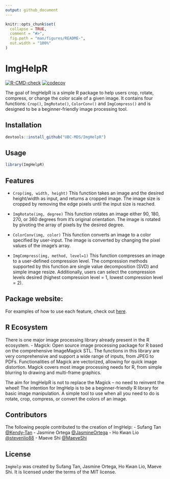 ```yaml
---
output: github_document
---
```


<!-- README.md is generated from README.Rmd. Please edit that file -->

```r
knitr::opts_chunk$set(
  collapse = TRUE,
  comment = "#>",
  fig.path = "man/figures/README-",
  out.width = "100%"
)
```

# ImgHelpR

<!-- badges: start -->

[![R-CMD-check](https://github.com/UBC-MDS/ImgHelpR/actions/workflows/check-standard.yaml/badge.svg?branch=main)](https://github.com/UBC-MDS/ImgHelpR/actions/workflows/check-standard.yaml)
[![codecov](https://codecov.io/gh/UBC-MDS/ImgHelpR/branch/main/graph/badge.svg?token=7GGqxD2ZgW)](https://codecov.io/gh/UBC-MDS/ImgHelpR)

<!-- badges: end -->

The goal of ImgHelpR is a simple R package to help users crop, rotate, compress, or change the color scale of a given image. It contains four functions: `Crop()`, `ImgRotate()`, `ColorConv()` and `ImgCompress()` and is designed to be a beginner-friendly image processing tool.

## Installation

``` r
devtools::install_github("UBC-MDS/ImgHelpR")
```

## Usage

```r
library(ImgHelpR)
```

## Features

- `Crop(img, width, height)` This function takes an image and the desired height/width as input, and returns a cropped image. The image size is cropped by removing the edge pixels until the input size is reached. 

- `ImgRotate(img, degree)` This function rotates an image either 90, 180, 270, or 360 degrees from it's original orientation. The image is rotated by pivoting the array of pixels by the desired degree. 

- `ColorConv(img, color)` This function converts an image to a color specified by user-input. The image is converted by changing the pixel values of the image's array. 

- `ImgCompress(img, method, level=1)` This function compresses an image to a user-defined compression level. The compression methods supported by this function are single value decomposition (SVD) and simple image resize. Additionally, users can select the compression levels desired (highest compression level = 1,  lowest compression level = 2).

## Package website:

For examples of how to use each feature, check out [here](https://ubc-mds.github.io/ImgHelpR/).

## R Ecosystem

There is one major image processing library already present in the R ecosystem. 
- Magick: Open source image processing package for R based on the comprehensive ImageMagick STL. The functions in this library are very comprehensive and support a wide range of inputs, from JPEG to PDFs. Functionalities of Magick are vectorized, allowing for quick image distortion. Magick covers most image processing needs for R, from simple blurring to drawing and multi-frame graphics. 

The aim for ImgHelpR is not to replace the Magick -- no need to reinvent the wheel! The intention for ImgHelp is to be a beginner-friendly R library for basic image manipulation. A simple tool to use when all you need to do is rotate, crop, compress, or convert the colors of an image.


## Contributors

The following people contributed to the creation of ImgHelp:
- Sufang Tan [@Kendy-Tan](https://github.com/Kendy-Tan)
- Jasmine Ortega [@JasmineOrtega](https://github.com/jasmineortega)
- Ho Kwan Lio [@stevenlio88](https://github.com/stevenlio88)
- Maeve Shi [@MaeveShi](https://github.com/MaeveShi)

## License

`ImgHelp` was created by Sufang Tan, Jasmine Ortega, Ho Kwan Lio, Maeve Shi. It is licensed under the terms of the MIT license.
